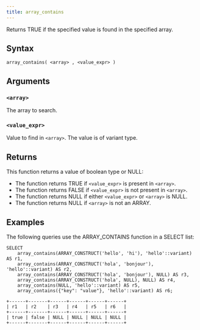 ```yaml
---
title: array_contains
---
```


Returns TRUE if the specified value is found in the specified array.

## Syntax

```scopeql
array_contains( <array> , <value_expr> )
```

## Arguments

### `<array>`

The array to search.

### `<value_expr>`

Value to find in `<array>`. The value is of variant type.

## Returns

This function returns a value of boolean type or NULL:

* The function returns TRUE if `<value_expr>` is present in `<array>`.
* The function returns FALSE if `<value_expr>` is not present in `<array>`.
* The function returns NULL if either `<value_expr>` or `<array>` is NULL.
* The function returns NULL if `<array>` is not an ARRAY.

## Examples

The following queries use the ARRAY_CONTAINS function in a SELECT list:

```scopeql
SELECT
    array_contains(ARRAY_CONSTRUCT('hello', 'hi'), 'hello'::variant) AS r1,
    array_contains(ARRAY_CONSTRUCT('hola', 'bonjour'), 'hello'::variant) AS r2,
    array_contains(ARRAY_CONSTRUCT('hola', 'bonjour'), NULL) AS r3,
    array_contains(ARRAY_CONSTRUCT('hola', NULL), NULL) AS r4,
    array_contains(NULL, 'hello'::variant) AS r5,
    array_contains({"key": "value"}, 'hello'::variant) AS r6;
```

```
+------+-------+------+------+------+------+
| r1   | r2    | r3   | r4   | r5   | r6   |
+------+-------+------+------+------+------+
| true | false | NULL | NULL | NULL | NULL |
+------+-------+------+------+------+------+
```
